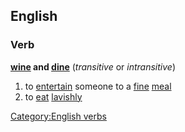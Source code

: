 ==English==
===Verb===
'''[[wine]] and [[dine]]'''  (''transitive'' or ''intransitive'')
#to [[entertain]] someone to a [[fine]] [[meal]]
#to [[eat]] [[lavishly]]
[[Category:English verbs]]